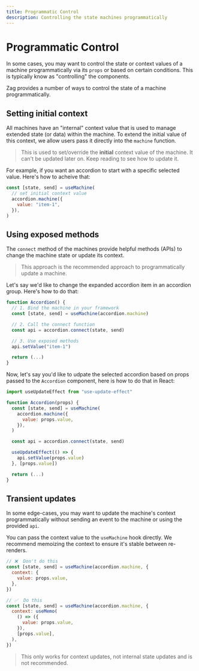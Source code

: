 ```yaml
---
title: Programmatic Control
description: Controlling the state machines programmatically
---
```


# Programmatic Control

In some cases, you may want to control the state or context values of a machine
programmatically via its `props` or based on certain conditions. This is
typically know as "controlling" the components.

Zag provides a number of ways to control the state of a machine
programmatically.

## Setting initial context

All machines have an "internal" context value that is used to manage extended
state (or data) within the machine. To extend the initial value of this context,
we allow users pass it directly into the `machine` function.

> This is used to set/override the **initial** context value of the machine. It
> can't be updated later on. Keep reading to see how to update it.

For example, if you want an accordion to start with a specific selected value.
Here's how to acheive that:

```jsx
const [state, send] = useMachine(
  // set initial context value
  accordion.machine({
    value: "item-1",
  }),
)
```

## Using exposed methods

The `connect` method of the machines provide helpful methods (APIs) to change
the machine state or update its context.

> This approach is the recommended approach to programmatically update a
> machine.

Let's say we'd like to change the expanded accordion item in an accordion group.
Here's how to do that:

```jsx
function Accordion() {
  // 1. Bind the machine in your framework
  const [state, send] = useMachine(accordion.machine)

  // 2. Call the connect function
  const api = accordion.connect(state, send)

  // 3. Use exposed methods
  api.setValue("item-1")

  return (...)
}
```

Now, let's say you'd like to udpate the selected accordion based on props passed
to the `Accordion` component, here is how to do that in React:

```jsx
import useUpdateEffect from "use-update-effect"

function Accordion(props) {
  const [state, send] = useMachine(
    accordion.machine({
      value: props.value,
    }),
  )

  const api = accordion.connect(state, send)

  useUpdateEffect(() => {
    api.setValue(props.value)
  }, [props.value])

  return (...)
}
```

## Transient updates

In some edge-cases, you may want to update the machine's context
programmatically without sending an event to the machine or using the provided
`api`.

You can pass the context value to the `useMachine` hook directly. We recommend
memoizing the context to ensure it's stable between re-renders.

```jsx
// ❌  Don't do this
const [state, send] = useMachine(accordion.machine, {
  context: {
    value: props.value,
  },
})

// ✅  Do this
const [state, send] = useMachine(accordion.machine, {
  context: useMemo(
    () => ({
      value: props.value,
    }),
    [props.value],
  ),
})
```

> This only works for context updates, not internal state updates and is not
> recommended.
